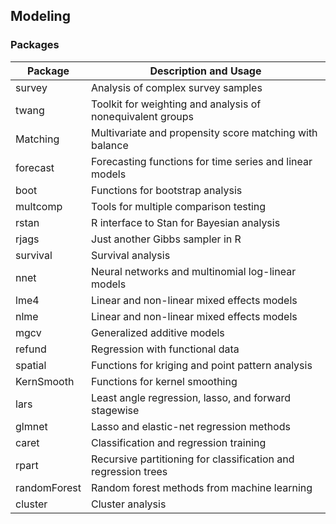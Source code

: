 ## Modeling

### Packages

|Package|	Description and Usage|
|-------------|----------------------------------|
|survey|Analysis of complex survey samples|
|twang|Toolkit for weighting and analysis of nonequivalent groups|
|Matching|Multivariate and propensity score matching with balance|
|forecast|Forecasting functions for time series and linear models|
|boot|Functions for bootstrap analysis|
|multcomp|Tools for multiple comparison testing|
|rstan|R interface to Stan for Bayesian analysis|
|rjags|Just another Gibbs sampler in R|
|survival|Survival analysis|
|nnet|Neural networks and multinomial log-linear models|
|lme4|Linear and non-linear mixed effects models|
|nlme|Linear and non-linear mixed effects models|
|mgcv|Generalized additive models|
|refund|Regression with functional data|
|spatial|Functions for kriging and point pattern analysis|
|KernSmooth|Functions for kernel smoothing|
|lars|Least angle regression, lasso, and forward stagewise|
|glmnet|Lasso and elastic-net regression methods|
|caret|Classification and regression training|
|rpart|Recursive partitioning for classification and regression trees|
|randomForest|Random forest methods from machine learning|
|cluster|	Cluster analysis|

